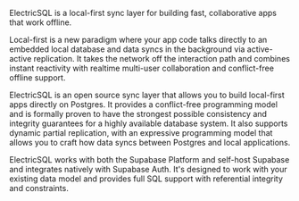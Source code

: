 ElectricSQL is a local-first sync layer for building fast, collaborative apps that work offline.

Local-first is a new paradigm where your app code talks directly to an embedded local database and data syncs in the background via active-active replication. It takes the network off the interaction path and combines instant reactivity with realtime multi-user collaboration and conflict-free offline support.

ElectricSQL is an open source sync layer that allows you to build local-first apps directly on Postgres. It provides a conflict-free programming model and is formally proven to have the strongest possible consistency and integrity guarantees for a highly available database system. It also supports dynamic partial replication, with an expressive programming model that allows you to craft how data syncs between Postgres and local applications.

ElectricSQL works with both the Supabase Platform and self-host Supabase and integrates natively with Supabase Auth. It's designed to work with your existing data model and provides full SQL support with referential integrity and constraints.
